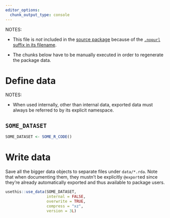```yaml
---
editor_options:
  chunk_output_type: console
---
```


NOTES:

-   This file is *not* included in the [source package](https://r-pkgs.org/package-structure-state.html#source-package) because of the [`.nopurl` suffix in its
    filename](https://rpkg.dev/pkgpurl/reference/purl_rmd.html#-rmd-files-excluded-from-purling).

-   The chunks below have to be manually executed in order to regenerate the package data.

# Define data

NOTES:

-   When used internally, other than internal data, exported data must always be referred to by its explicit namespace.

## `SOME_DATASET`

```r
SOME_DATASET <- SOME_R_CODE()
```

# Write data

Save all the bigger data objects to separate files under `data/*.rda`. Note that when documenting them, they mustn't be explicitly `@export`ed since they're
already automatically exported and thus available to package users.

```r
usethis::use_data(SOME_DATASET,
                  internal = FALSE,
                  overwrite = TRUE,
                  compress = "xz",
                  version = 3L)
```
